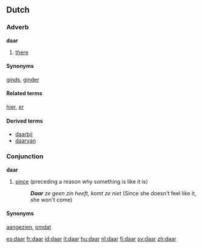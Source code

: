 ==Dutch==

===Adverb===
'''daar'''
# [[there]]

====Synonyms====
[[ginds]], [[ginder]]

====Related terms====
[[hier]], [[er]]

====Derived terms====
* [[daarbij]]
* [[daarvan]]

===Conjunction===
'''daar'''

# [[since]] (preceding a reason why something is like it is)
#: '''''Daar''' ze geen zin heeft, komt ze niet'' (Since she doesn't feel like it, she won't come)

====Synonyms====
[[aangezien]], [[omdat]]

[[es:daar]]
[[fr:daar]]
[[id:daar]]
[[it:daar]]
[[hu:daar]]
[[nl:daar]]
[[fi:daar]]
[[sv:daar]]
[[zh:daar]]
